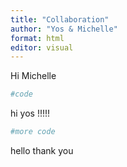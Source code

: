 ```yaml
---
title: "Collaboration"
author: "Yos & Michelle"
format: html
editor: visual
---
```


Hi Michelle

```r
#code 
```

hi yos !!!!!

```r
#more code
```

hello thank you

